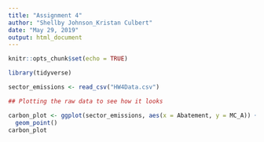 ```yaml
---
title: "Assignment 4"
author: "Shellby Johnson_Kristan Culbert"
date: "May 29, 2019"
output: html_document
---
```


```r
knitr::opts_chunk$set(echo = TRUE)
```


```r

library(tidyverse)

sector_emissions <- read_csv("HW4Data.csv")

```

```r

## Plotting the raw data to see how it looks 

carbon_plot <- ggplot(sector_emissions, aes(x = Abatement, y = MC_A)) +
  geom_point()
carbon_plot

```

